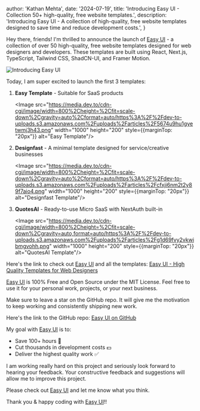 
  author: 'Kathan Mehta',
  date: '2024-07-19',
  title: 'Introducing Easy UI - Collection 50+ high-quality, free website templates.',
  description:
    'Introducing Easy UI - A collection of high-quality, free website templates designed to save time and reduce development costs.',
}


Hey there, friends! I'm thrilled to announce the launch of [Easy UI](https://www.easyui.pro/) - a collection of over 50 high-quality, free website templates designed for web designers and developers. These templates are built using React, Next.js, TypeScript, Tailwind CSS, ShadCN-UI, and Framer Motion.

![Introducing Easy UI](https://media.dev.to/cdn-cgi/image/width=1000,height=420,fit=cover,gravity=auto,format=auto/https%3A%2F%2Fdev-to-uploads.s3.amazonaws.com%2Fuploads%2Farticles%2Fczyv20uxyqpeorkxoix0.png)

Today, I am super excited to launch the first 3 templates:

1. **Easy Template** - Suitable for SaaS products

   <Image src="https://media.dev.to/cdn-cgi/image/width=800%2Cheight=%2Cfit=scale-down%2Cgravity=auto%2Cformat=auto/https%3A%2F%2Fdev-to-uploads.s3.amazonaws.com%2Fuploads%2Farticles%2F5674u9hu1gyetwmj3h43.png" width="1000" height="200" style={{marginTop: "20px"}} alt="Easy Template"/>

2. **Designfast** - A minimal template designed for service/creative businesses

   <Image src="https://media.dev.to/cdn-cgi/image/width=800%2Cheight=%2Cfit=scale-down%2Cgravity=auto%2Cformat=auto/https%3A%2F%2Fdev-to-uploads.s3.amazonaws.com%2Fuploads%2Farticles%2Fcfxji6nm2t2y89f7aio4.png" width="1000" height="200" style={{marginTop: "20px"}} alt="Designfast Template"/>

3. **QuotesAI** - Ready-to-use Micro SaaS with NextAuth built-in

   <Image src="https://media.dev.to/cdn-cgi/image/width=800%2Cheight=%2Cfit=scale-down%2Cgravity=auto,format=auto/https%3A%2F%2Fdev-to-uploads.s3.amazonaws.com%2Fuploads%2Farticles%2Fg1d69fvy2vkwibmgvohh.png" width="1000" height="200" style={{marginTop: "20px"}} alt="QuotesAI Template"/>

Here's the link to check out [Easy UI](https://www.easyui.pro/) and all the templates: [Easy UI - High Quality Templates for Web Designers](https://www.easyui.pro/)

[Easy UI](https://www.easyui.pro/) is 100% Free and Open Source under the MIT License. Feel free to use it for your personal work, projects, or your next business.

Make sure to leave a star on the GitHub repo. It will give me the motivation to keep working and consistently shipping new work.

Here's the link to the GitHub repo: [Easy UI on GitHub](https://github.com/DarkInventor/easy-ui)

My goal with [Easy UI](https://www.easyui.pro/) is to:
- Save 100+ hours 🚀 
- Cut thousands in development costs 💵
- Deliver the highest quality work ✅ 

I am working really hard on this project and seriously look forward to hearing your feedback. Your constructive feedback and suggestions will allow me to improve this project.

Please check out [Easy UI](https://www.easyui.pro/) and let me know what you think.

Thank you & happy coding with [Easy UI](https://www.easyui.pro/)!!
